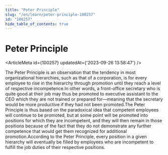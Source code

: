 ```yaml
---
title: "Peter Principle"
slug: "/en/learn/peter-principle-100257"
id: "100257"
hide_table_of_contents: true
---
```



# Peter Principle

<ArticleMeta id={100257} updatedAt={'2023-09-26 13:58:47'} />
<div className='border-solid border-b border-t-0 my-4 border-[var(--ifm-color-gray-300)]' />

The Peter Principle is an observation that the tendency in most organizational hierarchies, such as that of a corporation, is for every employee to rise in the hierarchy through promotion until they reach a level of respective incompetence.In other words, a front-office secretary who is quite good at their job may thus be promoted to executive assistant to the CEO which they are not trained or prepared for—meaning that the secretary would be more productive if they had not been promoted.The Peter Principle is thus based on the paradoxical idea that competent employees will continue to be promoted, but at some point will be promoted into positions for which they are incompetent, and they will then remain in those positions because of the fact that they do not demonstrate any further competence that would get them recognized for additional promotion.According to the Peter Principle, every position in a given hierarchy will eventually be filled by employees who are incompetent to fulfill the job duties of their respective positions.
